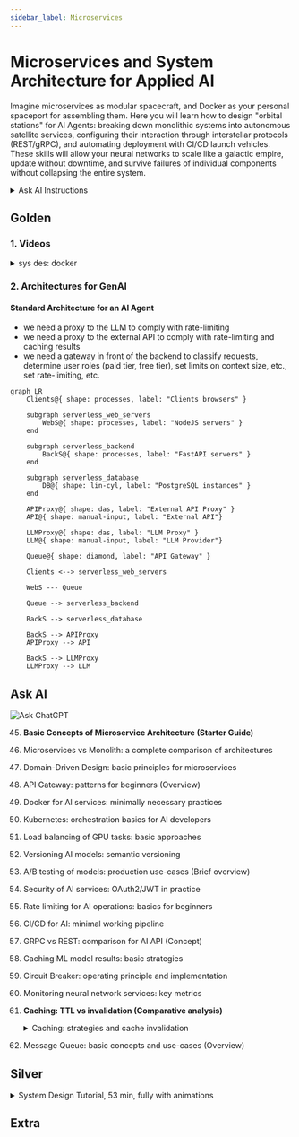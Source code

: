 ```yaml
---
sidebar_label: Microservices
---
```


# Microservices and System Architecture for Applied AI

Imagine microservices as modular spacecraft, and Docker as your personal spaceport for assembling them. Here you will learn how to design "orbital stations" for AI Agents: breaking down monolithic systems into autonomous satellite services, configuring their interaction through interstellar protocols (REST/gRPC), and automating deployment with CI/CD launch vehicles. These skills will allow your neural networks to scale like a galactic empire, update without downtime, and survive failures of individual components without collapsing the entire system.

<details>
<summary>Ask AI Instructions</summary>

:::tip instruction
Since these topics do not change over time, it is best to study them with a personal tutor - ChatGPT.

The learning process should be as follows:
- you create a system prompt for ChatGPT ([templates](../metalearning#chatgpt-prompts)), where you describe your background, preferences, level of detail of explanations, etc.
- copy the topic from the list (triple click), and ask ChatGPT to explain this topic to you
- if you want to delve deeper, ask clarifying questions

At the moment, this is the most convenient way to learn the basics. **In addition to concepts, you can study additional materials in the Gold, Silver, Extra sections.**
1. Gold - should definitely be studied before communicating with ChatGPT
2. Ask AI - ask questions on each unfamiliar topic
3. Silver - secondary materials
4. Extra - in-depth topics
:::

</details>

## Golden

### 1. Videos

<details>
<summary>sys des: docker</summary>

<iframe width="560" height="315" src="https://www.youtube.com/embed/QEzbZKtLi-g?si=-AWdHrv8kphS7k4F" title="YouTube video player" frameborder="0" allow="accelerometer; autoplay; clipboard-write; encrypted-media; gyroscope; picture-in-picture; web-share" referrerpolicy="strict-origin-when-cross-origin" allowfullscreen></iframe>
</details>

### 2. Architectures for GenAI

#### Standard Architecture for an AI Agent

- we need a proxy to the LLM to comply with rate-limiting
- we need a proxy to the external API to comply with rate-limiting and caching results
- we need a gateway in front of the backend to classify requests, determine user roles (paid tier, free tier), set limits on context size, etc., set rate-limiting, etc.

```mermaid
graph LR
    Clients@{ shape: processes, label: "Clients browsers" }

    subgraph serverless_web_servers
        WebS@{ shape: processes, label: "NodeJS servers" }
    end

    subgraph serverless_backend
        BackS@{ shape: processes, label: "FastAPI servers" }
    end

    subgraph serverless_database
        DB@{ shape: lin-cyl, label: "PostgreSQL instances" }
    end

    APIProxy@{ shape: das, label: "External API Proxy" }
    API@{ shape: manual-input, label: "External API"}

    LLMProxy@{ shape: das, label: "LLM Proxy" }
    LLM@{ shape: manual-input, label: "LLM Provider"}
    
    Queue@{ shape: diamond, label: "API Gateway" }

    Clients <--> serverless_web_servers
    
    WebS --- Queue

    Queue --> serverless_backend

    BackS --> serverless_database

    BackS --> APIProxy
    APIProxy --> API

    BackS --> LLMProxy
    LLMProxy --> LLM
```

## Ask AI

![Ask ChatGPT](https://img.shields.io/badge/Ask%20ChatGPT-8A2BE2?style=for-the-badge)

45. **Basic Concepts of Microservice Architecture (Starter Guide)**
46. Microservices vs Monolith: a complete comparison of architectures
47. Domain-Driven Design: basic principles for microservices
48. API Gateway: patterns for beginners (Overview)
49. Docker for AI services: minimally necessary practices
50. Kubernetes: orchestration basics for AI developers
51. Load balancing of GPU tasks: basic approaches
52. Versioning AI models: semantic versioning
53. A/B testing of models: production use-cases (Brief overview)
54. Security of AI services: OAuth2/JWT in practice
55. Rate limiting for AI operations: basics for beginners
56. CI/CD for AI: minimal working pipeline
57. GRPC vs REST: comparison for AI API (Concept)
58. Caching ML model results: basic strategies
59. Circuit Breaker: operating principle and implementation
60. Monitoring neural network services: key metrics
61. **Caching: TTL vs invalidation (Comparative analysis)**
    <details>
    <summary>Caching: strategies and cache invalidation</summary>

    <iframe width="560" height="315" src="https://www.youtube.com/embed/a4yX7RUgTxI?si=fZJZ2tg9YYM_Gmvz" title="YouTube video player" frameborder="0" allow="accelerometer; autoplay; clipboard-write; encrypted-media; gyroscope; picture-in-picture; web-share" referrerpolicy="strict-origin-when-cross-origin" allowfullscreen></iframe>

    </details>

62. Message Queue: basic concepts and use-cases (Overview)

## Silver

<details>
<summary>System Design Tutorial, 53 min, fully with animations</summary>

<iframe width="560" height="315" src="https://www.youtube.com/embed/F2FmTdLtb_4?si=YBQFjHAGU4-tImWM" title="YouTube video player" frameborder="0" allow="accelerometer; autoplay; clipboard-write; encrypted-media; gyroscope; picture-in-picture; web-share" referrerpolicy="strict-origin-when-cross-origin" allowfullscreen></iframe>

</details>

## Extra
